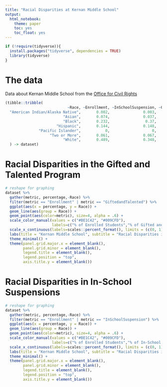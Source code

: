 ```yaml
---
title: "Racial Disparities at Kernan Middle School"
output: 
  html_notebook:
    theme: paper
    toc: yes
    toc_float: yes
---
```


```r
if (!require(tidyverse)){
  install.packages("tidyverse", dependencies = TRUE)
  library(tidyverse)
}
```

# The data

Data about Kernan Middle School from the [Office for Civil Rights](https://ocrdata.ed.gov/Page?t=s&eid=266922&syk=8&pid=2275)

```r
(tibble::tribble(
                            ~Race, ~Enrollment, ~InSchoolSuspension, ~OutofSchoolSuspension, ~GiftedandTalented, ~Algebra1Enrollment,
  "American Indian/Alaska Native",       0.002,               0.003,                      0,                  0,                   0,
                          "Asian",       0.074,               0.037,                      0,              0.111,               0.121,
                          "Black",       0.232,                0.37,                  0.395,              0.111,               0.212,
                       "Hispanic",       0.144,               0.148,                  0.158,              0.056,               0.061,
               "Pacific Islander",           0,                   0,                      0,                  0,                   0,
                    "Two or More",       0.061,               0.067,                  0.053,              0.111,               0.121,
                          "White",       0.489,               0.348,                  0.395,              0.611,               0.485
  ) -> dataset)

```
# Racial Disparities in the Gifted and Talented Program
```r
# reshape for graphing
dataset %>%
  gather(metric, percentage,-Race) %>%
  filter(metric == "Enrollment" | metric == "GiftedandTalented") %>%
  ggplot(aes(x = percentage, y = Race)) +
  geom_line(aes(group = Race)) + 
  geom_point(aes(color=metric), size=4, alpha = .6) +
  scale_color_manual(values = c("#BE1C42", "#009CFD"), 
                     labels=c("% of Enrolled Students","% of Gifted and Talented Students")) +
  scale_x_continuous(labels=scales::percent_format(), limits = (c(0, 1))) +
  labs(title = "Kernan Middle School", subtitle = "Racial Disparities in the Gifted and Talented Program", x = "Source: https://ocrdata.ed.gov/Page?t=s&eid=266922&syk=8&pid=2275") +
  theme_minimal() + 
  theme(panel.grid.major.x = element_blank(),
        panel.grid.minor = element_blank(),
        legend.title = element_blank(),
        legend.position = "top",
        axis.title.y = element_blank())
```
# Racial Disparities in In-School Suspensions
```r
# reshape for graphing
dataset %>%
  gather(metric, percentage,-Race) %>%
  filter(metric == "Enrollment" | metric == "InSchoolSuspension") %>%
  ggplot(aes(x = percentage, y = Race)) +
  geom_line(aes(group = Race)) + 
  geom_point(aes(color=metric), size=4, alpha = .6) +
  scale_color_manual(values = c("#BE1C42", "#009CFD"), 
                     labels=c("% of Enrolled Students","% of In-School Suspended Students")) +
  scale_x_continuous(labels=scales::percent_format(), limits = (c(0, 1))) +
  labs(title = "Kernan Middle School", subtitle = "Racial Disparities in In-School Suspensions", x = "Source: https://ocrdata.ed.gov/Page?t=s&eid=266922&syk=8&pid=2275") +
  theme_minimal() + 
  theme(panel.grid.major.x = element_blank(),
        panel.grid.minor = element_blank(),
        legend.title = element_blank(),
        legend.position = "top",
        axis.title.y = element_blank())
```

